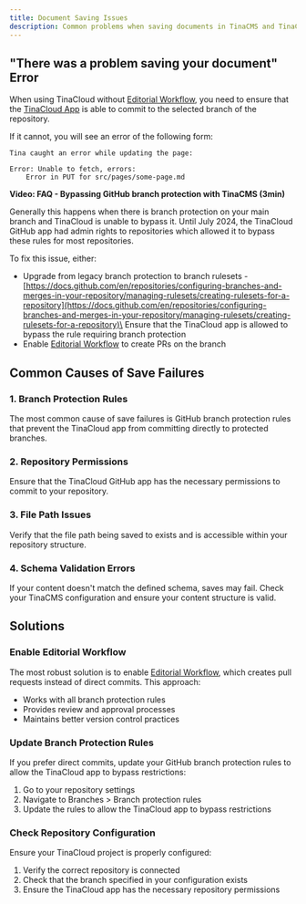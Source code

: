 ```yaml
---
title: Document Saving Issues
description: Common problems when saving documents in TinaCMS and TinaCloud
---
```


## "There was a problem saving your document" Error

When using TinaCloud without [Editorial Workflow](/editorial-workflow), you need to ensure that the [TinaCloud App](https://github.com/apps/tina-cloud-app) is able to commit to the selected branch of the repository.

If it cannot, you will see an error of the following form:

```text
Tina caught an error while updating the page:

Error: Unable to fetch, errors:
    Error in PUT for src/pages/some-page.md
```

<Youtube embedSrc=" https://www.youtube.com/embed/MTIJotdIG9E?si=8mcaNAqogQRwL678" />

**Video: FAQ - Bypassing GitHub branch protection with TinaCMS (3min)**

Generally this happens when there is branch protection on your main branch and TinaCloud is unable to bypass it. Until July 2024, the TinaCloud GitHub app had admin rights to repositories which allowed it to bypass these rules for most repositories.

To fix this issue, either:

* Upgrade from legacy branch protection to branch rulesets - [https://docs.github.com/en/repositories/configuring-branches-and-merges-in-your-repository/managing-rulesets/creating-rulesets-for-a-repository](https://docs.github.com/en/repositories/configuring-branches-and-merges-in-your-repository/managing-rulesets/creating-rulesets-for-a-repository)\
  Ensure that the TinaCloud app is allowed to bypass the rule requiring branch protection
* Enable [Editorial Workflow](/editorial-workflow) to create PRs on the branch

## Common Causes of Save Failures

### 1. Branch Protection Rules

The most common cause of save failures is GitHub branch protection rules that prevent the TinaCloud app from committing directly to protected branches.

### 2. Repository Permissions

Ensure that the TinaCloud GitHub app has the necessary permissions to commit to your repository.

### 3. File Path Issues

Verify that the file path being saved to exists and is accessible within your repository structure.

### 4. Schema Validation Errors

If your content doesn't match the defined schema, saves may fail. Check your TinaCMS configuration and ensure your content structure is valid.

## Solutions

### Enable Editorial Workflow

The most robust solution is to enable [Editorial Workflow](/editorial-workflow), which creates pull requests instead of direct commits. This approach:

* Works with all branch protection rules
* Provides review and approval processes
* Maintains better version control practices

### Update Branch Protection Rules

If you prefer direct commits, update your GitHub branch protection rules to allow the TinaCloud app to bypass restrictions:

1. Go to your repository settings
2. Navigate to Branches > Branch protection rules
3. Update the rules to allow the TinaCloud app to bypass restrictions

### Check Repository Configuration

Ensure your TinaCloud project is properly configured:

1. Verify the correct repository is connected
2. Check that the branch specified in your configuration exists
3. Ensure the TinaCloud app has the necessary repository permissions
